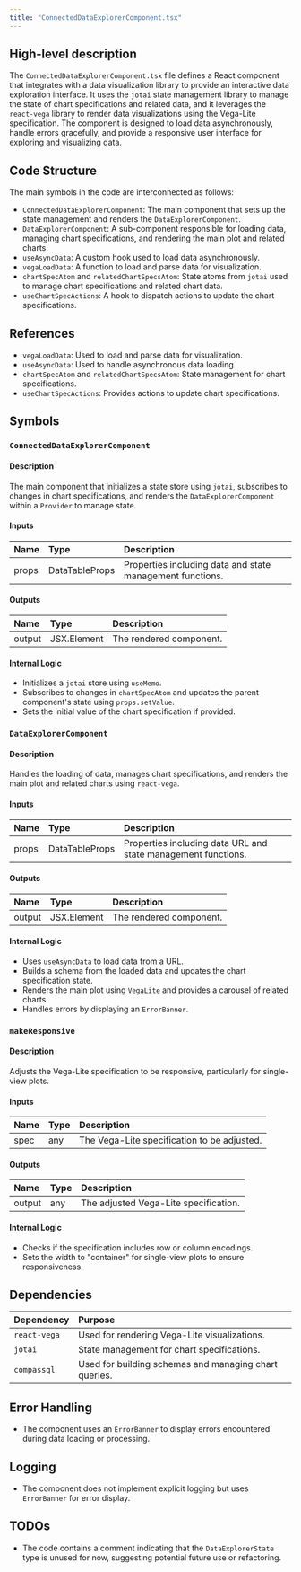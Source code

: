 ```yaml
---
title: "ConnectedDataExplorerComponent.tsx"
---
```


## High-level description

The `ConnectedDataExplorerComponent.tsx` file defines a React component that integrates with a data visualization library to provide an interactive data exploration interface. It uses the `jotai` state management library to manage the state of chart specifications and related data, and it leverages the `react-vega` library to render data visualizations using the Vega-Lite specification. The component is designed to load data asynchronously, handle errors gracefully, and provide a responsive user interface for exploring and visualizing data.

## Code Structure

The main symbols in the code are interconnected as follows:
- `ConnectedDataExplorerComponent`: The main component that sets up the state management and renders the `DataExplorerComponent`.
- `DataExplorerComponent`: A sub-component responsible for loading data, managing chart specifications, and rendering the main plot and related charts.
- `useAsyncData`: A custom hook used to load data asynchronously.
- `vegaLoadData`: A function to load and parse data for visualization.
- `chartSpecAtom` and `relatedChartSpecsAtom`: State atoms from `jotai` used to manage chart specifications and related chart data.
- `useChartSpecActions`: A hook to dispatch actions to update the chart specifications.

## References

- `vegaLoadData`: Used to load and parse data for visualization.
- `useAsyncData`: Used to handle asynchronous data loading.
- `chartSpecAtom` and `relatedChartSpecsAtom`: State management for chart specifications.
- `useChartSpecActions`: Provides actions to update chart specifications.

## Symbols

### `ConnectedDataExplorerComponent`
#### Description
The main component that initializes a state store using `jotai`, subscribes to changes in chart specifications, and renders the `DataExplorerComponent` within a `Provider` to manage state.

#### Inputs
| Name | Type | Description |
|:-----|:-----|:------------|
| props | DataTableProps | Properties including data and state management functions. |

#### Outputs
| Name | Type | Description |
|:-----|:-----|:------------|
| output | JSX.Element | The rendered component. |

#### Internal Logic
- Initializes a `jotai` store using `useMemo`.
- Subscribes to changes in `chartSpecAtom` and updates the parent component's state using `props.setValue`.
- Sets the initial value of the chart specification if provided.

### `DataExplorerComponent`
#### Description
Handles the loading of data, manages chart specifications, and renders the main plot and related charts using `react-vega`.

#### Inputs
| Name | Type | Description |
|:-----|:-----|:------------|
| props | DataTableProps | Properties including data URL and state management functions. |

#### Outputs
| Name | Type | Description |
|:-----|:-----|:------------|
| output | JSX.Element | The rendered component. |

#### Internal Logic
- Uses `useAsyncData` to load data from a URL.
- Builds a schema from the loaded data and updates the chart specification state.
- Renders the main plot using `VegaLite` and provides a carousel of related charts.
- Handles errors by displaying an `ErrorBanner`.

### `makeResponsive`
#### Description
Adjusts the Vega-Lite specification to be responsive, particularly for single-view plots.

#### Inputs
| Name | Type | Description |
|:-----|:-----|:------------|
| spec | any | The Vega-Lite specification to be adjusted. |

#### Outputs
| Name | Type | Description |
|:-----|:-----|:------------|
| output | any | The adjusted Vega-Lite specification. |

#### Internal Logic
- Checks if the specification includes row or column encodings.
- Sets the width to "container" for single-view plots to ensure responsiveness.

## Dependencies

| Dependency | Purpose |
|:-----------|:--------|
| `react-vega` | Used for rendering Vega-Lite visualizations. |
| `jotai` | State management for chart specifications. |
| `compassql` | Used for building schemas and managing chart queries. |

## Error Handling

- The component uses an `ErrorBanner` to display errors encountered during data loading or processing.

## Logging

- The component does not implement explicit logging but uses `ErrorBanner` for error display.

## TODOs

- The code contains a comment indicating that the `DataExplorerState` type is unused for now, suggesting potential future use or refactoring.